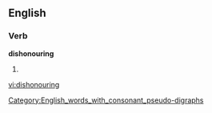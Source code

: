 ==English==
[[Category:English_words_with_consonant_pseudo-digraphs]]

===Verb===
'''dishonouring'''

# {{present participle of|[[dishonour]]}}

[[vi:dishonouring]]